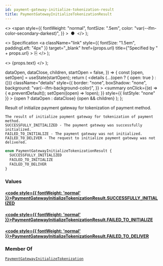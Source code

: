 ```yaml
---
id: payment-gateway-initialize-tokenization-result
title: PaymentGatewayInitializeTokenizationResult
---
```


  <>
    <span
      style={{
        fontWeight: "normal",
        fontSize: ".5em",
        color: "var(--ifm-color-secondary-darkest)",
      }}
    >
      &nbsp;●&nbsp;
    </span>
  </>
);

  <>
    Specification
    <a
      className="link"
      style={{ fontSize: "1.5em", paddingLeft: "4px" }}
      target="\_blank"
      href={props.url}
      title={"Specified by " + props.url}
    >
      ⎘
    </a>
  </>
);

  <>
    <span className={props.class}>{props.text}</span>
  </>
);


  dataOpen,
  dataClose,
  children,
  startOpen = false,
}) => {
  const [open, setOpen] = useState(startOpen);
  return (
    <details
      {...(open ? { open: true } : {})}
      className="details"
      style={{
        border: "none",
        boxShadow: "none",
        background: "var(--ifm-background-color)",
      }}
    >
      <summary
        onClick={(e) => {
          e.preventDefault();
          setOpen((open) => !open);
        }}
        style={{ listStyle: "none" }}
      >
        {open ? dataOpen : dataClose}
      </summary>
      {open && children}
    </details>
  );
};

Result of initialize payment gateway for tokenization of payment method.

    The result of initialize payment gateway for tokenization of payment method.
    SUCCESSFULLY_INITIALIZED - The payment gateway was successfully initialized.
    FAILED_TO_INITIALIZE - The payment gateway was not initialized.
    FAILED_TO_DELIVER - The request to initialize payment gateway was not delivered.

```graphql
enum PaymentGatewayInitializeTokenizationResult {
  SUCCESSFULLY_INITIALIZED
  FAILED_TO_INITIALIZE
  FAILED_TO_DELIVER
}
```

### Values

#### [<code style={{ fontWeight: 'normal' }}>PaymentGatewayInitializeTokenizationResult.<b>SUCCESSFULLY_INITIALIZED</b></code>](#)

>

#### [<code style={{ fontWeight: 'normal' }}>PaymentGatewayInitializeTokenizationResult.<b>FAILED_TO_INITIALIZE</b></code>](#)

>

#### [<code style={{ fontWeight: 'normal' }}>PaymentGatewayInitializeTokenizationResult.<b>FAILED_TO_DELIVER</b></code>](#)

>

### Member Of

[`PaymentGatewayInitializeTokenization`](../../../api-reference/payments/objects/payment-gateway-initialize-tokenization) <Badge class="badge badge--secondary" text="object"/>
